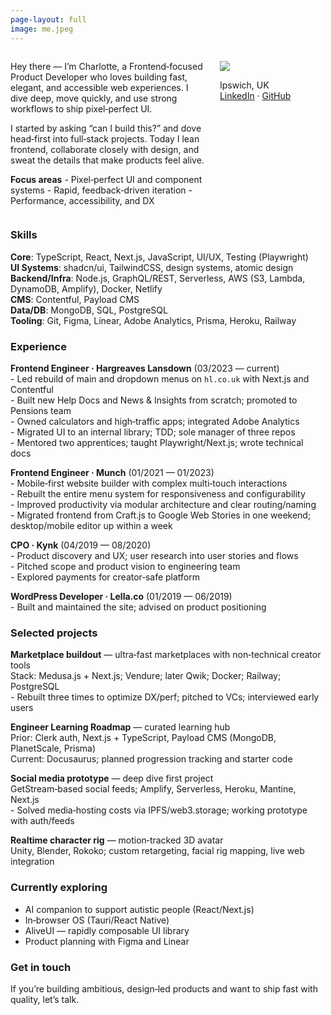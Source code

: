 ```yaml
---
page-layout: full
image: me.jpeg
---
```


::: {.columns}
::: {.column width="65%"}
Hey there — I’m Charlotte, a Frontend‑focused Product Developer who loves building fast, elegant, and accessible web experiences. I dive deep, move quickly, and use strong workflows to ship pixel‑perfect UI.

I started by asking “can I build this?” and dove head‑first into full‑stack projects. Today I lean frontend, collaborate closely with design, and sweat the details that make products feel alive.

**Focus areas**
- Pixel‑perfect UI and component systems
- Rapid, feedback‑driven iteration
- Performance, accessibility, and DX
:::
::: {.column width="35%"}

![](me.jpeg)

Ipswich, UK  
[LinkedIn](https://www.linkedin.com/in/charlotte-bondarev-4962a5264/) · [GitHub](https://github.com/prophecyengineer)  
<!-- Phone: +44 7827 3XXXX -->
:::
:::

### Skills
**Core**: TypeScript, React, Next.js, JavaScript, UI/UX, Testing (Playwright)  
**UI Systems**: shadcn/ui, TailwindCSS, design systems, atomic design  
**Backend/Infra**: Node.js, GraphQL/REST, Serverless, AWS (S3, Lambda, DynamoDB, Amplify), Docker, Netlify  
**CMS**: Contentful, Payload CMS  
**Data/DB**: MongoDB, SQL, PostgreSQL  
**Tooling**: Git, Figma, Linear, Adobe Analytics, Prisma, Heroku, Railway  

### Experience
**Frontend Engineer · Hargreaves Lansdown** (03/2023 — current)  
- Led rebuild of main and dropdown menus on `hl.co.uk` with Next.js and Contentful  
- Built new Help Docs and News & Insights from scratch; promoted to Pensions team  
- Owned calculators and high‑traffic apps; integrated Adobe Analytics  
- Migrated UI to an internal library; TDD; sole manager of three repos  
- Mentored two apprentices; taught Playwright/Next.js; wrote technical docs

**Frontend Engineer · Munch** (01/2021 — 01/2023)  
- Mobile‑first website builder with complex multi‑touch interactions  
- Rebuilt the entire menu system for responsiveness and configurability  
- Improved productivity via modular architecture and clear routing/naming  
- Migrated frontend from Craft.js to Google Web Stories in one weekend; desktop/mobile editor up within a week

**CPO · Kynk** (04/2019 — 08/2020)  
- Product discovery and UX; user research into user stories and flows  
- Pitched scope and product vision to engineering team  
- Explored payments for creator‑safe platform

**WordPress Developer · Lella.co** (01/2019 — 06/2019)  
- Built and maintained the site; advised on product positioning

### Selected projects
**Marketplace buildout** — ultra‑fast marketplaces with non‑technical creator tools  
Stack: Medusa.js + Next.js; Vendure; later Qwik; Docker; Railway; PostgreSQL  
- Rebuilt three times to optimize DX/perf; pitched to VCs; interviewed early users

**Engineer Learning Roadmap** — curated learning hub  
Prior: Clerk auth, Next.js + TypeScript, Payload CMS (MongoDB, PlanetScale, Prisma)  
Current: Docusaurus; planned progression tracking and starter code

**Social media prototype** — deep dive first project  
GetStream‑based social feeds; Amplify, Serverless, Heroku, Mantine, Next.js  
- Solved media‑hosting costs via IPFS/web3.storage; working prototype with auth/feeds

**Realtime character rig** — motion‑tracked 3D avatar  
Unity, Blender, Rokoko; custom retargeting, facial rig mapping, live web integration

### Currently exploring
- AI companion to support autistic people (React/Next.js)  
- In‑browser OS (Tauri/React Native)  
- AliveUI — rapidly composable UI library  
- Product planning with Figma and Linear

### Get in touch
If you’re building ambitious, design‑led products and want to ship fast with quality, let’s talk.

